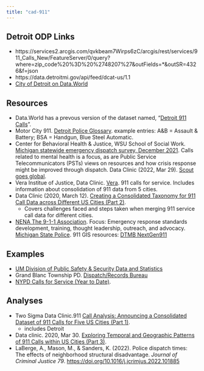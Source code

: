 ---
title: "cad-911"
---

## Detroit ODP Links
- https://services2.arcgis.com/qvkbeam7Wirps6zC/arcgis/rest/services/911_Calls_New/FeatureServer/0/query?where=zip_code%20%3D%20%2748207%27&outFields=*&outSR=4326&f=json
- https://data.detroitmi.gov/api/feed/dcat-us/1.1
- [City of Detroit on Data.World](https://data.world/detroit)

## Resources

- Data.World has a prevous version of the dataset named, "[Detroit 911 Calls](https://data.world/detroit/detroit-911-calls)".
- Motor City 911. [Detroit Police Glossary](https://www.motorcity911.com/glossary/).
  example entries: A&B = Assault & Battery; BSA = Handgun, Blue Steel Automatic.
- Center for Behavioral Health & Justice, WSU School of Social Work. [Michigan statewide emergency dispatch survey, December 2021](https://behaviorhealthjustice.wayne.edu/crisis-response/dispatch-survey-dec21). Calls related to mental health is a focus, as are Public Service Telecommunicators (PSTs) views on resources and how crisis response might be improved through dispatch.
Data Clinic (2022, Mar 29). [Scout goes global](https://medium.com/dataclinic/scout-goes-global-4113dda08928).
- Vera Institue of Justice, Data Clinic. [Vera](https://github.com/tsdataclinic/Vera). 911 calls for service. Includes information about consolidation of 911 data from 5 cities.
- Data Clinic (2020, March 12). [Creating a Consolidated Taxonomy for 911 Call Data across Different US Cities (Part 2)](https://medium.com/dataclinic/creating-a-consolidated-taxonomy-for-911-call-data-across-different-us-cities-part-2-9600cb09abfd).
  - Covers challenges faced and steps taken when merging 911 service call data for different cities.
- [NENA The 9-1-1 Association](https://www.nena.org/). Focus: Emergency response standards development, training, thought leadership, outreach, and advocacy. 
[Michigan State Police](https://www.michigan.gov/msp/divisions/cjic). 911 GIS resources: [DTMB NextGen911](https://www.michigan.gov/dtmb/services/maps/michigan-statewide-ng911-gis-repository)


## Examples
- [UM Division of Public Safety & Security Data and Statistics](https://www.dpss.umich.edu/content/crime-safety-data/data-statistics/)
- Grand Blanc Township PD. [Dispatch/Records Bureau](https://www.grandblanctwpmi.gov/231/Dispatch-Records-Bureau)
- [NYPD Calls for Service (Year to Date)](https://data.cityofnewyork.us/Public-Safety/NYPD-Calls-for-Service-Year-to-Date-/n2zq-pubd/about_data).



## Analyses
- Two Sigma Data Clinic.911 [Call Analysis: Announcing a Consolidated Dataset of 911 Calls for Five US Cities (Part 1)](https://www.twosigma.com/articles/911-call-analysis-announcing-a-consolidated-dataset-of-911-calls-for-five-us-cities-part-1/). 
  - includes Detroit
- Data clinic. 2020, Mar 30. [Exploring Temporal and Geographic Patterns of 911 Calls within US Cities (Part 3)](https://medium.com/dataclinic/exploring-temporal-and-geographic-patterns-of-911-calls-within-us-cities-part-3-980c858ff646).
- LaBerge, A., Mason, M., & Sanders, K. (2022). Police dispatch times: The effects of neighborhood structural disadvantage. _Journal of Criminal Justice 79_.  [https://doi.org/10.1016/j.jcrimjus.2022.101885](https://www.sciencedirect.com/science/article/pii/S0047235222000058)
  

  
